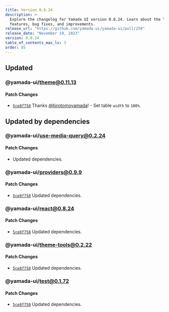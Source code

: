 ```yaml
---
title: Version 0.8.24
description: >-
  Explore the changelog for Yamada UI version 0.8.24. Learn about the latest
  features, bug fixes, and improvements.
release_url: "https://github.com/yamada-ui/yamada-ui/pull/259"
release_date: "November 19, 2023"
version: 0.8.24
table_of_contents_max_lv: 3
order: 85
---
```


## Updated

### @yamada-ui/theme@0.11.13

#### Patch Changes

- [`5ce8f758`](https://github.com/hirotomoyamada/yamada-ui/commit/5ce8f75861750ef08e8a848e1a5d3d82295edfda) Thanks [@hirotomoyamada](https://github.com/hirotomoyamada)! - Set table `width` to `100%`.

## Updated by dependencies

### @yamada-ui/use-media-query@0.2.24

#### Patch Changes

- Updated dependencies.

### @yamada-ui/providers@0.9.9

#### Patch Changes

- [`5ce8f758`](https://github.com/hirotomoyamada/yamada-ui/commit/5ce8f75861750ef08e8a848e1a5d3d82295edfda) Updated dependencies.

### @yamada-ui/react@0.8.24

#### Patch Changes

- [`5ce8f758`](https://github.com/hirotomoyamada/yamada-ui/commit/5ce8f75861750ef08e8a848e1a5d3d82295edfda) Updated dependencies.

### @yamada-ui/theme-tools@0.2.22

#### Patch Changes

- [`5ce8f758`](https://github.com/hirotomoyamada/yamada-ui/commit/5ce8f75861750ef08e8a848e1a5d3d82295edfda) Updated dependencies.

### @yamada-ui/test@0.1.72

#### Patch Changes

- [`5ce8f758`](https://github.com/hirotomoyamada/yamada-ui/commit/5ce8f75861750ef08e8a848e1a5d3d82295edfda) Updated dependencies.
